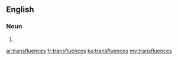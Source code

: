 ==English==

===Noun===
{{head|en|plural}}

# {{plural of|transfluence|lang=en}}

[[ar:transfluences]]
[[fr:transfluences]]
[[ku:transfluences]]
[[my:transfluences]]